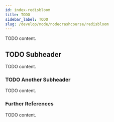 ```yaml
---
id: index-redisbloom
title: TODO
sidebar_label: TODO
slug: /develop/node/nodecrashcourse/redisbloom
---
```



TODO content.

## TODO Subheader

TODO content.

### TODO Another Subheader

TODO content.

### Further References

TODO content.
